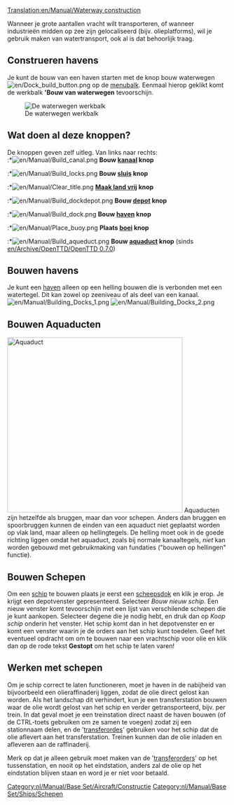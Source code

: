 [[Translation:en/Manual/Waterway construction]]
{{nl/Inhoudsopgave}}

Wanneer je grote aantallen vracht wilt transporteren, of wanneer industrieën midden op zee zijn gelocaliseerd (bijv. olieplatforms), wil je gebruik maken van watertransport, ook al is dat behoorlijk traag.

==Construeren havens==
Je kunt de bouw van een haven starten met de knop bouw waterwegen [[File:en/Dock build button.png]] op de [[nl/Manual/Spelinterface#de-menubalk|menubalk]]. Eenmaal hierop geklikt komt de werkbalk ''''Bouw van waterwegen''' tevoorschijn.

[[File:nl/Manual/Bouw van waterwegen toolbar hk.png|none|frame|De waterwegen werkbalk]]

==Wat doen al deze knoppen?==
De knoppen geven zelf uitleg. Van links naar rechts:<br>
:*[[File:en/Manual/Build canal.png]] '''Bouw [[nl/Manual/Havens|kanaal]] knop'''
:*[[File:en/Manual/Build locks.png]] '''Bouw [[nl/Manual/Havens|sluis]] knop'''
:*[[File:en/Manual/Clear title.png]] '''[[nl/Manual/Terreinvorming|Maak land vrij]] knop'''
:*[[File:en/Manual/Build dockdepot.png]] '''Bouw [[en/Manual/Depots|depot]] knop'''
:*[[File:en/Manual/Build dock.png]] '''Bouw [[nl/Manual/Havens|haven]] knop'''
:*[[File:en/Manual/Place buoy.png]] '''Plaats [[nl/Manual/Havens|boei]] knop'''
:*[[File:en/Manual/Build aqueduct.png]] '''Bouw [[nl/Manual/Waterwegconstructies#bouwen-aquaducten|aquaduct]] knop''' (sinds [[en/Archive/OpenTTD/OpenTTD 0.7.0]])

==Bouwen havens==
Je kunt een [[nl/Manual/Havens|haven]] alleen op een helling bouwen die is verbonden met een watertegel. Dit kan zowel op zeeniveau of als deel van een kanaal.
[[File:en/Manual/Building Docks 1.png|left]] [[File:en/Manual/Building Docks 2.png]]



==Bouwen Aquaducten==
[[File:en/Manual/Aqueduct.png|left|thumb|400px|Aquaduct]]
Aquaducten zijn hetzelfde als bruggen, maar dan voor schepen. Anders dan bruggen en spoorbruggen kunnen de einden van een aquaduct niet geplaatst worden op vlak land, maar alleen op hellingtegels. De helling moet ook in de goede richting liggen omdat het aquaduct, zoals bij normale kanaaltegels, ''niet'' kan worden gebouwd met gebruikmaking van fundaties ("bouwen op hellingen" functie).<br style="clear:both;">

==Bouwen Schepen==
Om een [[nl/Manual/Schepen|schip]] te bouwen plaats je eerst een [[nl/Manual/Bouw dok|scheepsdok]] en klik je erop. Je krijgt een depotvenster gepresenteerd. Selecteer ''Bouw nieuw schip''. Een nieuw venster komt tevoorschijn met een lijst van verschilende schepen die je kunt aankopen. Selecteer degene die je nodig hebt, en druk dan op ''Koop schip'' onderin het venster. Het schip komt dan in het depotvenster en er komt een venster waarin je de orders aan het schip kunt toedelen. Geef het eventueel opdracht om om te bouwen naar een vrachtschip voor olie en klik dan op de rode tekst '''Gestopt''' om het schip te laten varen!

==Werken met schepen==
Om je schip correct te laten functioneren, moet je haven in de nabijheid van bijvoorbeeld een olieraffinaderij liggen, zodat de olie direct gelost kan worden. Als het landschap dit verhindert, kun je een transferstation bouwen waar de olie wordt gelost van het schip en verder getransporteerd, bijv. per trein. In dat geval moet je een treinstation direct naast de haven bouwen (of de CTRL-toets gebruiken om ze samen te voegen) zodat zij een stationnaam delen, en de '[[nl/Manual/Orders#transfer|transferordes]]' gebruiken voor het schip dat de olie aflevert aan het transferstation. Treinen kunnen dan de olie inladen en afleveren aan de raffinaderij.

Merk op dat je alleen gebruik moet maken van de '[[nl/Manual/Orders#transfer|transferorders]]' op het tussenstation, en nooit op het eindstation, anders zal de olie op het eindstation blijven staan en word je er niet voor betaald.
[[Category:nl/Manual/Base Set/Aircraft/Constructie]]
[[Category:nl/Manual/Base Set/Ships/Schepen]]